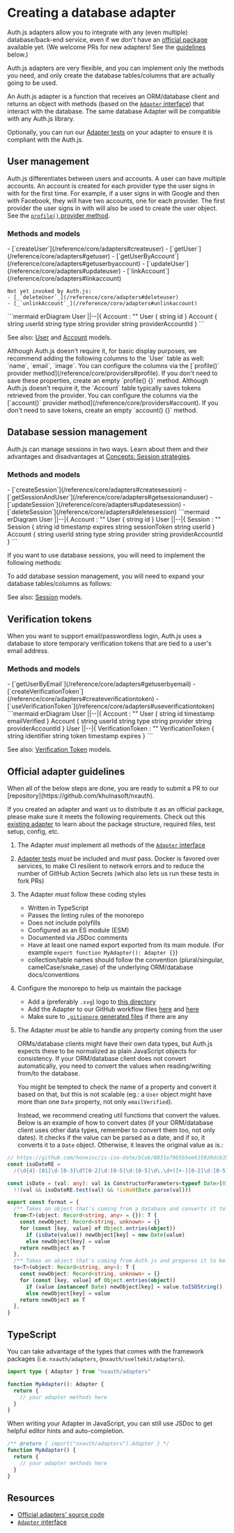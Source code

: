 
# Creating a database adapter

Auth.js adapters allow you to integrate with any (even multiple) database/back-end service, even if we don't have an [official package](https://github.com/khulnasoft/nxauth/tree/main/packages) available yet. (We welcome PRs for new adapters! See the [guidelines](#official-adapter-guidelines) below.)

Auth.js adapters are very flexible, and you can implement only the methods you need, and only create the database tables/columns that are actually going to be used.

An Auth.js adapter is a function that receives an ORM/database client and returns an object with methods (based on the [`Adapter` interface](/reference/core/adapters#adapter)) that interact with the database. The same database Adapter will be compatible with any Auth.js library.

Optionally, you can run our [Adapter tests](https://github.com/khulnasoft/nxauth/blob/main/packages/utils/adapter.ts) on your adapter to ensure it is compliant with the Auth.js.

## User management

Auth.js differentiates between users and accounts. A user can have multiple accounts. An account is created for each provider type the user signs in with for the first time. For example, if a user signs in with Google and then with Facebook, they will have two accounts, one for each provider. The first provider the user signs in with will also be used to create the user object. See the [`profile()` provider method](/reference/core/providers#profile).

### Methods and models

<div style={{display: "grid", gridTemplateColumns: "1fr 1fr"}}>
  <span>
    - [`createUser`](/reference/core/adapters#createuser)
    - [`getUser`](/reference/core/adapters#getuser)
    - [`getUserByAccount`](/reference/core/adapters#getuserbyaccount)
    - [`updateUser`](/reference/core/adapters#updateuser)
    - [`linkAccount`](/reference/core/adapters#linkaccount)

    Not yet invoked by Auth.js:
    - [_`deleteUser`_](/reference/core/adapters#deleteuser)
    - [_`unlinkAccount`_](/reference/core/adapters#unlinkaccount)

  </span>
  ```mermaid
  erDiagram
      User ||--|{ Account : ""
      User {
        string id
      }
      Account {
        string userId
        string type
        string provider
        string providerAccountId
      }
  ```
</div>

See also: [User](/concepts/database-models#user) and [Account](/concepts/database-models#account) models.

<Callout type="info">
  Although Auth.js doesn't require it, for basic display purposes, we recommend
  adding the following columns to the `User` table as well: `name`, `email`,
  `image`. You can configure the columns via the [`profile()` provider
  method](/reference/core/providers#profile). If you don't need to save these
  properties, create an empty `profile() {}` method.
</Callout>

<Callout type="info">
  Although Auth.js doesn't require it, the `Account` table typically saves
  tokens retrieved from the provider. You can configure the columns via the
  [`account()` provider method](/reference/core/providers#account). If you don't
  need to save tokens, create an empty `account() {}` method.
</Callout>

## Database session management

Auth.js can manage sessions in two ways. Learn about them and their advantages and disadvantages at [Concepts: Session strategies](/concepts/session-strategies).

### Methods and models

<div style={{display: "grid", gridTemplateColumns: "1fr 1fr"}}>
  <span>
    - [`createSession`](/reference/core/adapters#createsession)
    - [`getSessionAndUser`](/reference/core/adapters#getsessionanduser)
    - [`updateSession`](/reference/core/adapters#updatesession)
    - [`deleteSession`](/reference/core/adapters#deletesession)
  </span>
  ```mermaid
  erDiagram
      User ||--|{ Account : ""
      User {
        string id
      }
      User ||--|{ Session : ""
      Session {
        string id
        timestamp expires
        string sessionToken
        string userId
      }
      Account {
        string userId
        string type
        string provider
        string providerAccountId
      }
  ```
</div>

If you want to use database sessions, you will need to implement the following methods:

To add database session management, you will need to expand your database tables/columns as follows:

See also: [Session](/concepts/database-models#session) models.

## Verification tokens

When you want to support email/passwordless login, Auth.js uses a database to store temporary verification tokens that are tied to a user's email address.

### Methods and models

<div style={{display: "grid", gridTemplateColumns: "1fr 1fr"}}>
  <span>
    - [`getUserByEmail`](/reference/core/adapters#getuserbyemail)
    - [`createVerificationToken`](/reference/core/adapters#createverificationtoken)
    - [`useVerificationToken`](/reference/core/adapters#useverificationtoken)
  </span>
  ```mermaid
  erDiagram
      User ||--|{ Account : ""
      User {
        string id
        timestamp emailVerified
      }
      Account {
        string userId
        string type
        string provider
        string providerAccountId
      }
      User ||--|{ VerificationToken : ""
      VerificationToken {
        string identifier
        string token
        timestamp expires
      }
  ```
</div>

See also: [Verification Token](/concepts/database-models#verification-token) models.

## Official adapter guidelines

<Callout type="info">
  When all of the below steps are done, you are ready to submit a PR to our
  [repository](https://github.com/khulnasoft/nxauth).
</Callout>

If you created an adapter and want us to distribute it as an official package, please make sure it meets the following requirements. Check out this [existing adapter](https://github.com/khulnasoft/nxauth/tree/main/packages/adapter-prisma) to learn about the package structure, required files, test setup, config, etc.

1. The Adapter _must_ implement all methods of the [`Adapter` interface](/reference/core/adapters#adapter)
1. [Adapter tests](https://github.com/khulnasoft/nxauth/blob/main/packages/utils/adapter.ts) _must_ be included and _must_ pass. Docker is favored over services, to make CI resilient to network errors and to reduce the number of GitHub Action Secrets (which also lets us run these tests in fork PRs)
1. The Adapter _must_ follow these coding styles

   - Written in TypeScript
   - Passes the linting rules of the monorepo
   - Does not include polyfills
   - Configured as an ES module (ESM)
   - Documented via JSDoc comments
   - Have at least one named export exported from its main module. (For example `export function MyAdapter(): Adapter {}`)
   - collection/table names should follow the convention (plural/singular, camelCase/snake_case) of the underlying ORM/database docs/conventions

1. Configure the monorepo to help us maintain the package

   - Add a (preferably `.svg`) logo to [this directory](https://github.com/khulnasoft/nxauth/tree/main/docs/public/img/adapters)
   - Add the Adapter to our GitHub workflow files [here](https://github.com/khulnasoft/nxauth/tree/main/.github/workflows/release.yml#L12) and [here](https://github.com/khulnasoft/nxauth/tree/main/.github/pr-labeler.yml)
   - Make sure to [`.gitignore` generated files](https://github.com/khulnasoft/nxauth/tree/main/.gitignore#L58) if there are any

1. The Adapter _must_ be able to handle any property coming from the user

   ORMs/database clients might have their own data types, but Auth.js expects these to be normalized as plain JavaScript objects for consistency. If your ORM/database client does not convert automatically, you need to convert the values when reading/writing from/to the database.

   You might be tempted to check the name of a property and convert it based on that, but this is not scalable (eg.: a `User` object might have more than one `Date` property, not only `emailVerified`).

   Instead, we recommend creating util functions that convert the values. Below is an example of how to convert dates (if your ORM/database client uses other data types, remember to convert them too, not only dates). It checks if the value can be parsed as a date, and if so, it converts it to a `Date` object. Otherwise, it leaves the original value as is.:

```ts
// https://github.com/honeinc/is-iso-date/blob/8831e79b5b5ee615920dcb350a355ffc5cbf7aed/index.js#L5
const isoDateRE =
  /(\d{4}-[01]\d-[0-3]\dT[0-2]\d:[0-5]\d:[0-5]\d\.\d+([+-][0-2]\d:[0-5]\d|Z))|(\d{4}-[01]\d-[0-3]\dT[0-2]\d:[0-5]\d:[0-5]\d([+-][0-2]\d:[0-5]\d|Z))|(\d{4}-[01]\d-[0-3]\dT[0-2]\d:[0-5]\d([+-][0-2]\d:[0-5]\d|Z))/

const isDate = (val: any): val is ConstructorParameters<typeof Date>[0] =>
  !!(val && isoDateRE.test(val) && !isNaN(Date.parse(val)))

export const format = {
  /** Takes an object that's coming from a database and converts it to plain JavaScript. */
  from<T>(object: Record<string, any> = {}): T {
    const newObject: Record<string, unknown> = {}
    for (const [key, value] of Object.entries(object))
      if (isDate(value)) newObject[key] = new Date(value)
      else newObject[key] = value
    return newObject as T
  },
  /** Takes an object that's coming from Auth.js and prepares it to be written to the database. */
  to<T>(object: Record<string, any>): T {
    const newObject: Record<string, unknown> = {}
    for (const [key, value] of Object.entries(object))
      if (value instanceof Date) newObject[key] = value.toISOString()
      else newObject[key] = value
    return newObject as T
  },
}
```

## TypeScript

You can take advantage of the types that comes with the framework packages (i.e. `nxauth/adapters`, `@nxauth/sveltekit/adapters`).

```ts
import type { Adapter } from "nxauth/adapters"

function MyAdapter(): Adapter {
  return {
    // your adapter methods here
  }
}
```

When writing your Adapter in JavaScript, you can still use JSDoc to get helpful editor hints and auto-completion.

```js {1}
/** @return { import("nxauth/adapters").Adapter } */
function MyAdapter() {
  return {
    // your adapter methods here
  }
}
```

## Resources

- [Official adapters' source code](https://github.com/khulnasoft/nxauth/tree/main/packages)
- [`Adapter` interface](/reference/core/adapters#adapter)
